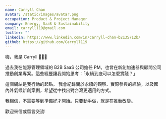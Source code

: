 ```yaml
---
name: Carryll Chan
avatar: /static/images/avatar.png
occupation: Product & Project Manager
company: Energy, SaaS & Sustainability
email: carryll119@gmail.com
twitter: ""
linkedin: https://www.linkedin.com/in/carryll-chan-b2135712b/
github: https://github.com/Carryll119
---
```


嗨，我是 Carryll 💁🏽‍♀️

過去我在能源管理領域的 B2B SaaS 公司擔任 PM，也曾在新創加速器與顧問公司推動創業專案。這些經歷讓我開始思考：「永續到底可以怎麼實踐？」

這個網站是我行動的起點。
我會紀錄關於永續的觀察、實際參與的經驗，以及國內外氣候新創案例，希望從中找出對台灣更適用的方式。

我相信，不需要等到準備好才開始。只要動手做，就是在推動改變。

歡迎來信或留言交流!

